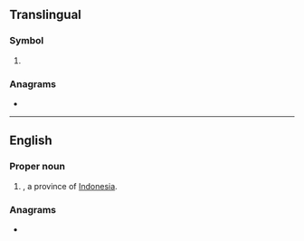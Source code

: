 ==Translingual==

===Symbol===
{{mul-symbol}}

# {{ISO 3166|1|2|Mauritius}}

===Anagrams===
* {{l|mul|UM}}

----

==English==

===Proper noun===
{{en-proper noun}}

# {{abbr of|en|[[North Maluku]]|nodot=1}}, a province of [[Indonesia]].

===Anagrams===
* {{anagrams|en|a=mu|'um|-um|UM|um|um-}}